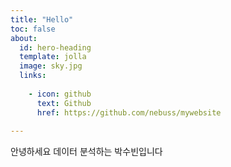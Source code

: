 ```yaml
---
title: "Hello"
toc: false
about:
  id: hero-heading
  template: jolla
  image: sky.jpg
  links:
     
    - icon: github
      text: Github
      href: https://github.com/nebuss/mywebsite
    
---
```


 

안녕하세요 데이터 분석하는 박수빈입니다